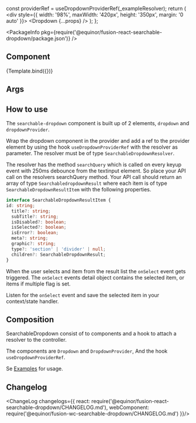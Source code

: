 
<Meta
  title="Data/Searchable-Dropdown"
  component={Dropdown}
/>

  const providerRef = useDropdownProviderRef(_exampleResolver);
  return (
    <div style={{ width: '98%', maxWidth: '420px', height: '350px', margin: '0 auto' }}>
      <DropdownProvider ref={providerRef}>
        <Dropdown {...props} />
      </DropdownProvider>
    </div>
  );
};

<PackageInfo pkg={require('@equinor/fusion-react-searchable-dropdown/package.json')} />

## Component

<Canvas withSource="closed">
  <Story name="Component" args={{
      placeholder: 'Start to type to search...',
      initialText: 'The initial text result',
      id: 'sdd-test',
      variant: 'page',
      dropdownHeight: '300px'
    }}
    argTypes={{
      id: {
        type: 'string',
        description: 'HTML ID for component',
      },
      placeholder: {
        description: 'TextInput placeholder string',
      },
      initialText: {
        type: 'string',
        description: 'First item in dropdown before any search is done',
      },
      variant: {
        type: 'string',
        description: 'The type of Searchabledropdown to render, multiple variants for header or page usage',
        control: 'select',
        options: [
          'page', 'page-outlined', 'page-dense', 'header', 'header-filled'
        ]
      },
      dropdownHeight: {
        description: 'The scroll height for dropdown result list'
      },
      label: {
        description: 'Textinput label'
      },
      value: {
        description: 'The selected value do display in TextInput'
      },
      meta: {
        description: 'A fwc-icon name to show AFTER each list item. may also be set per result item.'
      },
      graphic: {
        description: 'A fwc-icon name to show BEFORE each list item. may also be set per result item.'
      },
      multiple: {
        description: 'Flag for selecting multiple items.'
      }
    }}
    >
    {Template.bind({})}
  </Story>
</Canvas>

## Args

<ArgsTable story="Component" />

## How to use

The ``searchable-dropdown`` component is built up of 2 elements, ``dropdown`` and ``dropdownProvider``.

Wrap the dropdown component in the provider and add a ref to the provider element by using the hook ``useDropdownProviderRef`` with the resolver as parameter.
The resolver must be of type ``SearchableDropdownResolver``.

The resolver has the method ``searchQuery`` which is called on every keyup event with 250ms debounce from the textinput element. So place your API call on the resolvers searchQuery method.
Your API call should return an array of type ``SearchabledropdownResult`` where each item is of type ``SearchableDropdownResultItem`` with the following properties.

```typescript
interface SearchableDropdownResultItem {
id: string;
  title?: string;
  subTitle?: string;
  isDisabled?: boolean;
  isSelected?: boolean;
  isError?: boolean;
  meta?: string;
  graphic?: string;
  type?: 'section' | 'divider' | null;
  children?: SearchableDropdownResult;
}
```

When the user selects and item from the result list the ``onSelect`` event gets triggered. The ``onSelect`` events detail object contains the selected item, or items if multiple flag is set. 

Listen for the ``onSelect`` event and save the selected item in your context/state handler.

## Composition

SearchableDropdown consist of to components and a hook to attach a resolver to the controller.

The components are ``Dropdown`` and ``DropdownProvider``, And the hook ``useDropdownProviderRef``.

Se [Examples](?path=/docs/examples-searchable-dropdown--seperated-components) for usage.

## Changelog

<ChangeLog changelogs={{
  react: require('@equinor/fusion-react-searchable-dropdown/CHANGELOG.md'), 
  webComponent: require('@equinor/fusion-wc-searchable-dropdown/CHANGELOG.md')
}}/>
